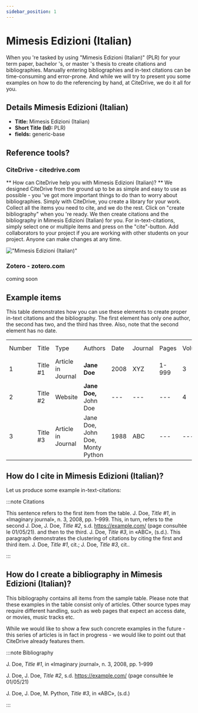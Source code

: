 ```yaml
---
sidebar_position: 1
---
```


# Mimesis Edizioni (Italian)

When you 're tasked by using "Mimesis Edizioni (Italian)" (PLR) for your term paper, bachelor 's, or master 's thesis to create citations and bibliographies.
Manually entering bibliographies and in-text citations can be time-consuming and error-prone. And while we will try to present you some examples on how to do the referencing by hand, at CiteDrive, we do it all for you.

## Details  Mimesis Edizioni (Italian)
* **Title:** Mimesis Edizioni (Italian)
* **Short Title (Id):** PLR)
* **fields:** generic-base

## Reference tools?
### CiteDrive - citedrive.com
** How can CiteDrive help you with Mimesis Edizioni (Italian)? **
We designed CiteDrive from the ground up to be as simple and easy to use as possible - you 've got more important things to do than to worry about bibliographies. Simply with CiteDrive, you create a library for your work. Collect all the items you need to cite, and we do the rest. Click on "create bibliography" when you 're ready. We then create citations and the bibliography in Mimesis Edizioni (Italian) for you. For in-text-citations, simply select one or multiple items and press on the "cite"-button. Add collaborators to your project if you are working with other students on your project. Anyone can make changes at any time.


!["Mimesis Edizioni (Italian)"](images/mimesis-edizioni-italian.svg "Choose Mimesis Edizioni (Italian) in the CiteDrive App")

### Zotero - zotero.com

coming soon

## Example items

This table demonstrates how you can use these elements to create proper in-text citations and the bibliography. The first element has only one author, the second has two, and the third has three. Also, note that the second element has no date.


<table>
  <tr>
   <td>Number
   </td>
   <td>Title
   </td>
   <td>Type
   </td>
   <td>Authors
   </td>
   <td>Date
   </td>
   <td>Journal
   </td>
   <td>Pages
   </td>
   <td>Volume
   </td>
   <td>Issue
   </td>
   <td>Access Date
   </td>
  </tr>
  <tr>
   <td>1
   </td>
   <td>Title #1
   </td>
   <td>Article in Journal
   </td>
   <td><strong>Jane Doe</strong>
   </td>
   <td>2008
   </td>
   <td>XYZ
   </td>
   <td>1-999
   </td>
   <td>3
   </td>
   <td>2
   </td>
   <td>--
   </td>
  </tr>
  <tr>
   <td>
2
   </td>
   <td>Title #2
   </td>
   <td>Website
   </td>
   <td><strong>Jane Doe, </strong>John Doe
   </td>
   <td>---
   </td>
   <td>---
   </td>
   <td>---
   </td>
   <td>4
   </td>
   <td>---
   </td>
   <td>2020-05-01
   </td>
  </tr>
  <tr>
   <td>3
   </td>
   <td>Title #3
   </td>
   <td>Article in Journal
   </td>
   <td>Jane Doe, John Doe, Monty Python
   </td>
   <td>1988
   </td>
   <td>ABC
   </td>
   <td>---
   </td>
   <td>---
   </td>
   <td>16
   </td>
   <td>---
   </td>
  </tr>
</table>



## How do I cite in  Mimesis Edizioni (Italian)?

Let us produce some example in-text-citations:

:::note Citations


This sentence refers to the first item from the table. J. Doe,  <i>Title #1</i>, in «Imaginary journal», n. 3, 2008, pp. 1–999. This, in turn, refers to the second J. Doe, J. Doe,  <i>Title #2</i>, s.d. https://example.com/ (page consultée le 01/05/21).
and then to the third.  J. Doe,  <i>Title #3</i>, in «ABC»,  (s.d.).
This paragraph demonstrates the clustering of citations by citing the first and third item. J. Doe, <i>Title #1</i>, cit.; J. Doe, <i>Title #3</i>, cit..

:::

## How do I create a bibliography in Mimesis Edizioni (Italian)?

This bibliography contains all items from the sample table. Please note that these examples in the table consist only of articles. Other source types may require different handling, such as web pages that expect an access date, or movies, music tracks etc.

While we would like to show a few such concrete examples in the future - this series of articles is in fact in progress - we would like to point out that CiteDrive already features them.

:::note Bibliography

J. Doe,  <i>Title #1</i>, in «Imaginary journal», n. 3, 2008, pp. 1–999

J. Doe, J. Doe,  <i>Title #2</i>, s.d. https://example.com/ (page consultée le 01/05/21)

J. Doe, J. Doe, M. Python,  <i>Title #3</i>, in «ABC»,  (s.d.)



:::


        